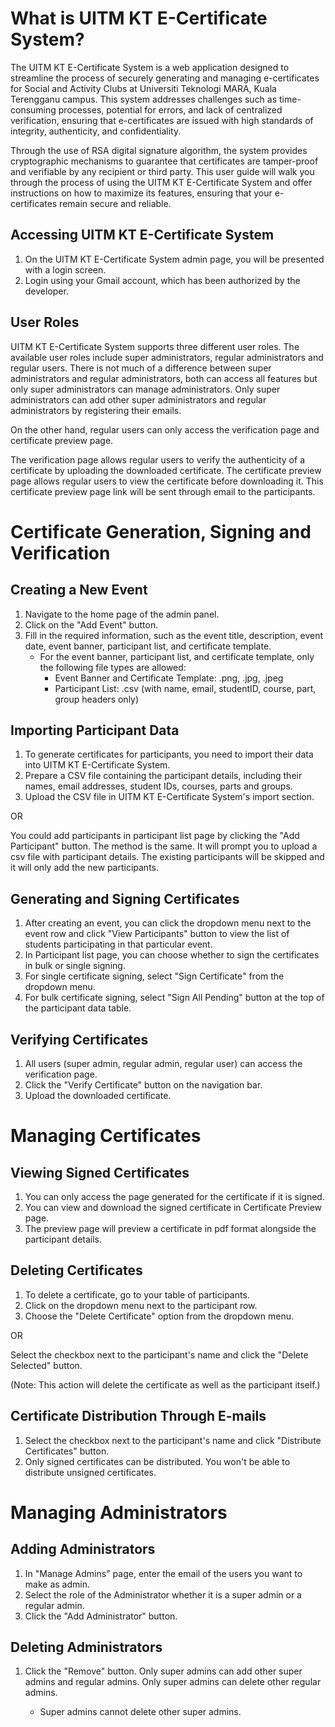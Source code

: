 # What is UITM KT E-Certificate System?

The UITM KT E-Certificate System is a web application designed to streamline the process of securely generating and managing e-certificates for Social and Activity Clubs at Universiti Teknologi MARA, Kuala Terengganu campus. This system addresses challenges such as time-consuming processes, potential for errors, and lack of centralized verification, ensuring that e-certificates are issued with high standards of integrity, authenticity, and confidentiality.

Through the use of RSA digital signature algorithm, the system provides cryptographic mechanisms to guarantee that certificates are tamper-proof and verifiable by any recipient or third party. This user guide will walk you through the process of using the UITM KT E-Certificate System and offer instructions on how to maximize its features, ensuring that your e-certificates remain secure and reliable.
## Accessing UITM KT E-Certificate System

1. On the UITM KT E-Certificate System admin page, you will be presented with a login screen.
2. Login using your Gmail account, which has been authorized by the developer.

## User Roles

UITM KT E-Certificate System supports three different user roles. The available user roles include super administrators, regular administrators and regular users. There is not much of a difference between super administrators and regular administrators, both can access all features but only super administrators can manage administrators. Only super administrators can add other super administrators and regular administrators by registering their emails.

On the other hand, regular users can only access the verification page and certificate preview page. 

The verification page allows regular users to verify the authenticity of a certificate by uploading the downloaded certificate.
The certificate preview page allows regular users to view the certificate before downloading it. This certificate preview page link will be sent through email to the participants.



# Certificate Generation, Signing and Verification
## Creating a New Event

1. Navigate to the home page of the admin panel.
2. Click on the "Add Event" button.
3. Fill in the required information, such as the event title, description, event date, event banner, participant list, and certificate template.
   - For the event banner, participant list, and certificate template, only the following file types are allowed:
     - Event Banner and Certificate Template: .png, .jpg, .jpeg
     - Participant List: .csv (with name, email, studentID, course, part, group headers only)

## Importing Participant Data

1. To generate certificates for participants, you need to import their data into UITM KT E-Certificate System.
2. Prepare a CSV file containing the participant details, including their names, email addresses, student IDs, courses, parts and groups.
3. Upload the CSV file in UITM KT E-Certificate System's import section.

OR

You could add participants in participant list page by clicking the "Add Participant" button. The method is the same. 
It will prompt you to upload a csv file with participant details. The existing participants will be skipped and it will only add
the new participants.



## Generating and Signing Certificates

1. After creating an event, you can click the dropdown menu next to the event row and click "View Participants" button to view the list of students participating in that particular event.
2. In Participant list page, you can choose whether to sign the certificates in bulk or single signing.
3. For single certificate signing, select "Sign Certificate" from the dropdown menu.
4. For bulk certificate signing, select "Sign All Pending" button at the top of the participant data table.

## Verifying Certificates
1. All users (super admin, regular admin, regular user) can access the verification page.
2. Click the "Verify Certificate" button on the navigation bar.
3. Upload the downloaded certificate.




# Managing Certificates
## Viewing Signed Certificates

1. You can only access the page generated for the certificate if it is signed.
2. You can view and download the signed certificate in Certificate Preview page.
3. The preview page will preview a certificate in pdf format alongside the participant details.

## Deleting Certificates

1. To delete a certificate, go to your table of participants.
2. Click on the dropdown menu next to the participant row.
3. Choose the "Delete Certificate" option from the dropdown menu.

OR

Select the checkbox next to the participant's name and click the "Delete Selected" button.

(Note: This action will delete the certificate as well as the participant itself.)

## Certificate Distribution Through E-mails
1. Select the checkbox next to the participant's name and click "Distribute Certificates" button.
2. Only signed certificates can be distributed. You won't be able to distribute unsigned certificates.


# Managing Administrators
## Adding Administrators
1. In "Manage Admins" page, enter the email of the users you want to make as admin.
2. Select the role of the Administrator whether it is a super admin or a regular admin.
3. Click the "Add Administrator" button.

## Deleting Administrators
1. Click the "Remove" button.
Only super admins can add other super admins and regular admins.
Only super admins can delete other regular admins.

   - Super admins cannot delete other super admins.








